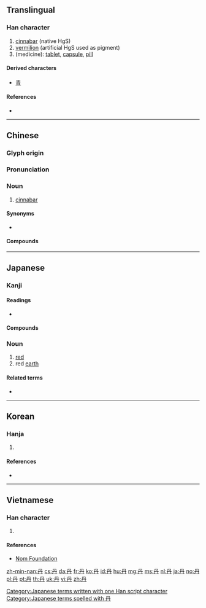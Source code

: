 {{also|丼|开}}<!-- may be replaced by zh-forms -->
==Translingual==

===Han character===
{{Han char|rn=3|rad=丶|as=03|sn=4|four=77440|canj=BY|ids=⿻冂亠}}

# [[cinnabar]] (native HgS)
# [[vermilion]] (artificial HgS used as pigment)
# (medicine): [[tablet]], [[capsule]], [[pill]]

====Derived characters====
* [[青]] <!-- See etymology -->

====References====
* {{Han ref|kx=0080.160|dkj=00099|dj=0162.220|hdz=10044.010|uh=4E39|ud=20025|bh=A4A6|bd=42150}}

----

==Chinese==
{{zh-forms}}

===Glyph origin===
{{Han etym}}

===Pronunciation===
{{zh-pron
|m=dān
|c=daan1
|mn=tan
|mc=y
|oc=y
|ma=
|cat=n
}}

===Noun===
{{zh-noun}}

# [[cinnabar]]

====Synonyms====
* {{zh-l|朱砂|cinnabar}}

====Compounds====
{{zh-der|丹巴|丹麥|定坤丹|靈寶護心丹|牡丹|丹田}}

----

==Japanese==

===Kanji===
{{ja-kanji|grade=c|rs=丶03}}

====Readings====
* {{ja-readings|goon=[[たん]] ([[tan]])|kanon=[[たん]] ([[tan]])|kun=[[あか]] ([[aka]]), [[に]] ([[ni]])}}

====Compounds====
{{der5
| {{ja-r|丹桂|たんけい}}: golden osmanthus (''[[w:Osmanthus fragrans|osmanthus fragrans]])
| {{ja-l|丹花}}
| {{ja-l|丹砂}}
| {{ja-l|丹朱}}
| {{ja-l|丹色}}
| {{ja-l|丹精}}, {{ja-l|丹誠}}
| {{ja-l|丹青}}
| {{ja-l|丹前}}
| {{ja-l|丹頂}}
| {{ja-l|丹田}}
| {{ja-l|丹毒}}
| {{ja-l|丹念}}
| {{ja-l|丹碧}}
}}

===Noun===
{{ja-noun|に}}

# [[red]]
# red [[earth]]

====Related terms====
* {{ja-r|丹塗り|にぬり}}

[[Category:Japanese terms written with one Han script character]]
[[Category:Japanese terms spelled with 丹]]

----

==Korean==

===Hanja===
{{ko-hanja|hangeul=[[단]], [[란]] (난)|rv=dan, ran (nan)|mr=tan, ran (nan)|eumhun=[[붉을]], [[정성스러울]]|ehrv=bulgeun, jeongseongsureoul|ehmr=pulgǔn, jǒngsǒngsǔrǒul|ehy=}}

# {{defn|lang=ko|sort=丶03}}

====References====
* {{Hanja ref|nav=8788}}

----

==Vietnamese==

===Han character===
{{vi-hantu|[[đam]], [[đan]], [[đơn]]|rs=丶03}}

# {{defn|lang=vi|sort=丶03}}

====References====
* [http://nomfoundation.org/common/nom_details.php?codepoint=4e39 Nom Foundation]

[[zh-min-nan:丹]]
[[cs:丹]]
[[da:丹]]
[[fr:丹]]
[[ko:丹]]
[[id:丹]]
[[hu:丹]]
[[mg:丹]]
[[ms:丹]]
[[nl:丹]]
[[ja:丹]]
[[no:丹]]
[[pl:丹]]
[[pt:丹]]
[[th:丹]]
[[uk:丹]]
[[vi:丹]]
[[zh:丹]]